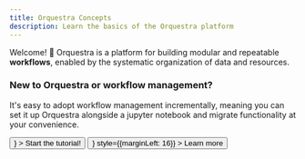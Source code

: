 ```yaml
---
title: Orquestra Concepts
description: Learn the basics of the Orquestra platform
---
```


[//]: # (TODO: edit this whole thing)

Welcome! 👋 Orquestra is a platform for building modular and repeatable **workflows**, enabled by the systematic organization of data and resources.

<DocsetMenu />

### New to Orquestra or workflow management?

It's easy to adopt workflow management incrementally, meaning you can set it up Orquestra alongside a jupyter notebook and migrate functionality at your convenience.

<div>
  <Button
    size="large"
    color={colors.primary}
    as={<Link to="/tutorial/helloworld" />}
  >
    Start the tutorial!
  </Button>
  <Button
    size="large"
    as={<Link to="/basics/platform" />}
    style={{marginLeft: 16}}
  >
    Learn more
  </Button>
</div>
